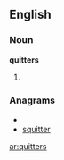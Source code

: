 ==English==
===Noun===
'''quitters'''
# {{plural of|[[quitter]]}}

===Anagrams===
* {{alphagram|eiqrsttu}}
* [[squitter#English|squitter]]

[[ar:quitters]]